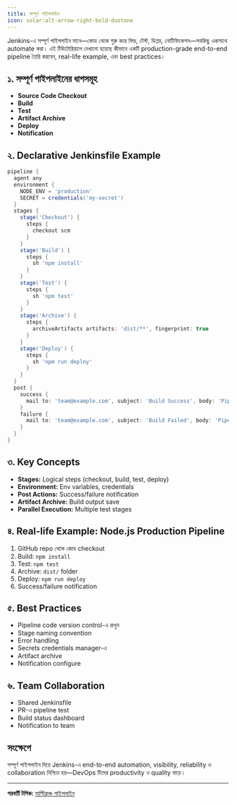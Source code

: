 ```yaml
---
title: সম্পূর্ণ পাইপলাইন
icon: solar:alt-arrow-right-bold-duotone
---
```


Jenkins-এ সম্পূর্ণ পাইপলাইন মানে—কোড থেকে শুরু করে বিল্ড, টেস্ট, ডিপ্লয়, নোটিফিকেশন—সবকিছু একসাথে automate করা। এই টিউটোরিয়ালে দেখানো হয়েছে কীভাবে একটি production-grade end-to-end pipeline তৈরি করবেন, real-life example, এবং best practices।

## ১. সম্পূর্ণ পাইপলাইনের ধাপসমূহ
- **Source Code Checkout**
- **Build**
- **Test**
- **Artifact Archive**
- **Deploy**
- **Notification**

## ২. Declarative Jenkinsfile Example
```groovy
pipeline {
  agent any
  environment {
    NODE_ENV = 'production'
    SECRET = credentials('my-secret')
  }
  stages {
    stage('Checkout') {
      steps {
        checkout scm
      }
    }
    stage('Build') {
      steps {
        sh 'npm install'
      }
    }
    stage('Test') {
      steps {
        sh 'npm test'
      }
    }
    stage('Archive') {
      steps {
        archiveArtifacts artifacts: 'dist/**', fingerprint: true
      }
    }
    stage('Deploy') {
      steps {
        sh 'npm run deploy'
      }
    }
  }
  post {
    success {
      mail to: 'team@example.com', subject: 'Build Success', body: 'Pipeline completed successfully.'
    }
    failure {
      mail to: 'team@example.com', subject: 'Build Failed', body: 'Pipeline failed. Check Jenkins.'
    }
  }
}
```

## ৩. Key Concepts
- **Stages:** Logical steps (checkout, build, test, deploy)
- **Environment:** Env variables, credentials
- **Post Actions:** Success/failure notification
- **Artifact Archive:** Build output save
- **Parallel Execution:** Multiple test stages

## ৪. Real-life Example: Node.js Production Pipeline
1. GitHub repo থেকে কোড checkout
2. Build: `npm install`
3. Test: `npm test`
4. Archive: `dist/` folder
5. Deploy: `npm run deploy`
6. Success/failure notification

## ৫. Best Practices
- Pipeline code version control-এ রাখুন
- Stage naming convention
- Error handling
- Secrets credentials manager-এ
- Artifact archive
- Notification configure

## ৬. Team Collaboration
- Shared Jenkinsfile
- PR-এ pipeline test
- Build status dashboard
- Notification to team

## সংক্ষেপে
সম্পূর্ণ পাইপলাইন দিয়ে Jenkins-এ end-to-end automation, visibility, reliability ও collaboration নিশ্চিত হয়—DevOps টিমের productivity ও quality বাড়ে।

---

**পরবর্তী টপিক:** [মাল্টিব্রাঞ্চ পাইপলাইন](/dev-ops/multibranch-pipeline)
